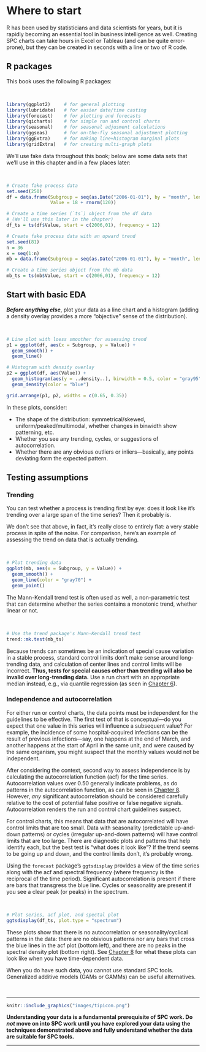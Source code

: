 # Where to start {#where}

R has been used by statisticians and data scientists for years, but it is rapidly becoming an essential tool in business intelligence as well. Creating SPC charts can take hours in Excel or Tableau (and can be quite error-prone), but they can be created in seconds with a line or two of R code.   

## R packages

This book uses the following R packages:  

<br>  

```r
library(ggplot2)     # for general plotting
library(lubridate)   # for easier date/time casting
library(forecast)    # for plotting and forecasts
library(qicharts)    # for simple run and control charts
library(seasonal)    # for seasonal adjusment calculations
library(ggseas)      # for on-the-fly seasonal adjustment plotting
library(ggExtra)     # for making line+histogram marginal plots
library(gridExtra)   # for creating multi-graph plots
```

We'll use fake data throughout this book; below are some data sets that we'll use in this chapter and in a few places later:  

<br>  

```r
# Create fake process data
set.seed(250)
df = data.frame(Subgroup = seq(as.Date("2006-01-01"), by = "month", length.out = 120),
                Value = 18 + rnorm(120))

# Create a time series (`ts`) object from the df data
# (We'll use this later in the chapter)
df_ts = ts(df$Value, start = c(2006,01), frequency = 12)

# Create fake process data with an upward trend
set.seed(81)
n = 36
x = seq(1:n) 
mb = data.frame(Subgroup = seq(as.Date("2006-01-01"), by = "month", length.out = n), Value = 10000 + (seq(1:n) * 1.25) + (rnorm(n, 0, 5)))

# Create a time series object from the mb data
mb_ts = ts(mb$Value, start = c(2006,01), frequency = 12)
```


## Start with basic EDA {#histoline}

***Before anything else***, plot your data as a line chart and a histogram (adding a density overlay provides a more "objective" sense of the distribution).  

<br>  

```r
# Line plot with loess smoother for assessing trend
p1 = ggplot(df, aes(x = Subgroup, y = Value)) + 
  geom_smooth() + 
  geom_line() 

# Histogram with density overlay
p2 = ggplot(df, aes(Value)) + 
  geom_histogram(aes(y = ..density..), binwidth = 0.5, color = "gray95") +
  geom_density(color = "blue")

grid.arrange(p1, p2, widths = c(0.65, 0.35))
```

In these plots, consider:  

- The shape of the distribution: symmetrical/skewed, uniform/peaked/multimodal, whether changes in binwidth show patterning, etc.     
- Whether you see any trending, cycles, or suggestions of autocorrelation.     
- Whether there are any obvious outliers or inliers---basically, any points deviating form the expected pattern.     

## Testing assumptions {#testassumptions}

### Trending

You can test whether a process is trending first by eye: does it look like it's trending over a large span of the time series? Then it probably is.  

We don't see that above, in fact, it's really close to entirely flat: a very stable process in spite of the noise. For comparison, here's an example of assessing the trend on data that is actually trending.  

<br>  

```r
# Plot trending data
ggplot(mb, aes(x = Subgroup, y = Value)) + 
  geom_smooth() + 
  geom_line(color = "gray70") +
  geom_point() 
```

The Mann-Kendall trend test is often used as well, a non-parametric test that can determine whether the series contains a monotonic trend, whether linear or not.    

<br>  

```r
# Use the trend package's Mann-Kendall trend test
trend::mk.test(mb_ts)
```

Because trends can sometimes be an indication of special cause variation in a stable process, standard control limits don't make sense around long-trending data, and calculation of center lines and control limits will be incorrect. **Thus, tests for special causes other than trending will also be invalid over long-trending data.** Use a run chart with an appropriate median instead, e.g., via quantile regression (as seen in [Chapter 6](#runtrend)).  

### Independence and autocorrelation

For either run or control charts, the data points must be independent for the guidelines to be effective. The first test of that is conceptual---do you expect that one value in this series will influence a subsequent value? For example, the incidence of some hospital-acquired infections can be the result of previous infections---say, one happens at the end of March, and another happens at the start of April in the same unit, and were caused by the same organism, you might suspect that the monthly values would not be independent. 

After considering the context, second way to assess independence is by calculating the autocorrelation function (acf) for the time series. Autocorrelation values over 0.50 generally indicate problems, as do patterns in the autocorrelation function, as can be seen in [Chapter 8](#timedep). However, *any* significant autocorrelation should be considered carefully relative to the cost of potential false positive or false negative signals. Autocorrelation renders the run and control chart guidelines suspect.   

For control charts, this means that data that are autocorrelated will have control limits that are too small. Data with seasonality (predictable up-and-down patterns) or cycles (irregular up-and-down patterns) will have control limits that are too large. There are diagnostic plots and patterns that help identify each, but the best test is "what does it look like"? If the trend seems to be going up and down, and the control limits don't, it's probably wrong.  

Using the `forecast` package's `ggtsdisplay` provides a view of the time series along with the acf and spectral frequency (where frequency is the reciprocal of the time period). Significant autocorrelation is present if there are bars that transgress the blue line. Cycles or seasonality are present if you see a clear peak (or peaks) in the spectrum.  

<br>  

```r
# Plot series, acf plot, and spectal plot
ggtsdisplay(df_ts, plot.type = "spectrum") 
```

These plots show that there is no autocorrelation or seasonality/cyclical patterns in the data:  there are no obivious patterns nor any bars that cross the blue lines in the acf plot (bottom left), and  there are no peaks in the spectral density plot (bottom right). See [Chapter 8](#timedep) for what these plots can look like when you have time-dependent data.  

When you do have such data, you cannot use standard SPC tools. Generalized additive models (GAMs or GAMMs) can be useful alternatives.  

<br>

***  

```r
knitr::include_graphics("images/tipicon.png")
```

**Understanding your data is a fundamental prerequisite of SPC work. Do *not* move on into SPC work until you have explored your data using the techniques demonstrated above and fully understand whether the data are suitable for SPC tools.**

***  
